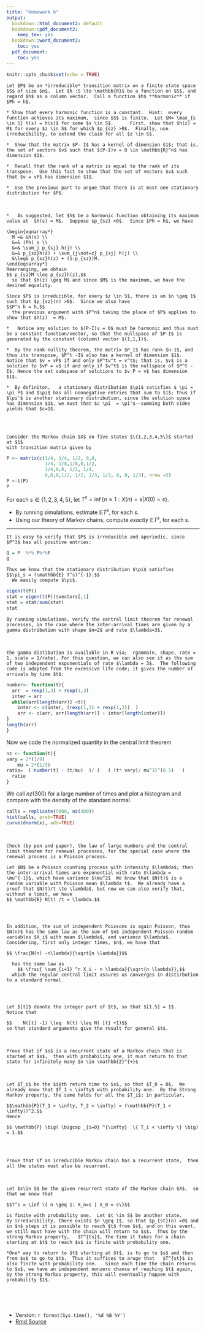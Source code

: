 ```yaml
---
title: "Homework 6"
output:
  bookdown::html_document2: default
  bookdown::pdf_document2:
    keep_tex: yes
  bookdown::word_document2:
    toc: yes
  pdf_document:
    toc: yes
---
```



```r
knitr::opts_chunk$set(echo = TRUE)
```


```exercise
Let $P$ be an *irreducible* transition matrix on a finite state space $S$ of size $n$.  Let $h :S \to \mathbb{R}$ be a function on $S$, and regard $h$ as a column vector.  Call a function $h$ **harmonic** if $Ph = h$.  

* Show that every harmonic function is a constant.  Hint:  every function achieves its maximum,  since $S$ is finite.  Let $M= \max_{s \in S} h(s) = h(s)$ for some $s \in S$.      First, show that $h(z) = M$ for every $z \in S$ for which $p_{sz} >0$.  Finally, use irreducibility, to extend the claim for all $z \in S$.   

*  Show that the matrix $P- I$ has a kernel of dimension $1$; that is, the set of vectors $v$ such that $(P-I)v = 0 \in \mathbb{R}^n$ has dimension $1$.  

*  Recall that the rank of a matrix is equal to the rank of its transpose.  Use this fact to show that the set of vectors $v$ such that $v = vP$ has dimension $1$.  

*  Use the previous part to argue that there is at most one stationary distribution for $P$.  
```


<br>


```solution


*   As suggested, let $h$ be a harmonic function obtaining its maximum value at  $h(s) = M$.  Suppose $p_{sz} >0$.  Since $Ph = h$, we have

\begin{eqnarray*}
  M =& &h(s) \\
  &=& (Ph)_s \\
  &=& \sum_j p_{sj} h(j) \\
  &=& p_{sz}h(z) + \sum_{j\not=z} p_{sj} h(j) \\
  &\leq& p_{sz}h(z) + (1-p_{sz})M. 
\end{eqnarray*}  
Rearranging, we obtain
$$ p_{sz}M \leq p_{sz}h(z),$$
  so that $h(z) \geq M$ and since $M$ is the maximum, we have the desired equality.  

Since $P$ is irreducible, for every $z \in S$, there is an $n \geq 1$ such that $p_{sz}(n) >0$.  Since we also have
$$P^n h = h,$$
  the previous argument with $P^n$ taking the place of $P$ applies to show that $h(z)  = M$.  

*   Notice any solution to $(P-I)v = 0$ must be harmonic and thus must be a constant function/vector, so that the nullspace of $P-I$ is generated by the constant (column) vector $(1,1,1)$.

*  By the rank-nullity theorem, the matrix $P_I$ has rank $n-1$, and thus its transpose, $P^t -I$ also has a kernel of dimension $1$.  Notice that $v = vP$ if and only $P^tv^t = v^t$; that is, $v$ is a solution to $vP = v$ if and only if $v^t$ is the nullspace of $P^t - I$. Hence the set subspace of solutions to $v P = v$ has dimension $1$.

*  By definiton,   a stationary distribution $\pi$ satisfies $ \pi = \pi P$ and $\pi$ has all nonnegative entries that sum to $1$; thus if $\pi'$ is another stationary distribution, since the solution space has dimension $1$, we must that $c \pi  = \pi'$--summing both sides yields that $c=1$.       


```




<br>


```exercise
Consider the Markov chain $X$ on five states $\{1,2,3,4,5\}$ started at $1$ 
with transition matrix given by
```
```r
P <- matrix(c(1/4, 1/4, 1/2, 0,0, 
              1/4, 1/8,1/8,0,1/2, 
              1/4,0,0, 1/2, 1/4, 
              0,0,0,1/2, 1/2, 1/3, 1/3, 0, 0, 1/3), nrow =5)
P <-t(P)
P
```
For each $s \in \{1,2,3,4,5\}$, let $T^s = \inf \{ n \geq 1:  X(n)=s | X(0)=s\}$.  

*  By running simulations, estimate $\mathbb{E} T^s$, for each $s$.  
*  Using our theory of Markov chains, compute *exactly* $\mathbb{E} T^s$, for each $s$.



<hr>

```solution
It is easy to verify that $P$ is irreducible and aperiodic, since $P^3$ has all positive entries:
```
```r
Q = P  %*% P%*%P
Q
```
```
Thus we know that the stationary distribution $\pi$ satisfies 
$$\pi_s = (\mathbb{E} T^s)^{-1}.$$
  We easily compute $\pi$.  
  ```
```r
eigen(t(P))
stat = eigen(t(P))$vectors[,1]
stat = stat/sum(stat)
stat
```


```exercise
By running simulations, verify the central limit theorem for renewal processes, in the case where the inter-arrival times are given by a gamma distribution with shape $n=2$ and rate $\lambda=3$.
```

<br>


```solution
The gamma distibution is available in R via;  rgamma(n, shape, rate = 1, scale = 1/rate). For this question, we can also see it as the sum of two independent exponentials of rate $\lambda = 3$.  The following code is adapted from the excessive life code; it gives the number of arrivals by time $t$:  
```

```r
number<- function(t){
  arr  = rexp(1,3) + rexp(1,3)
  inter = arr
  while(arr[length(arr)] <t){
    inter <- c(inter, (rexp(1,3) + rexp(1,3))  )
    arr <- c(arr, arr[length(arr)] + inter[length(inter)])
}
length(arr)
}
```
Now we code the normalized quantity in the central limit theorem
```r
nz <- function(t){
vary = 2*(1/9)
    mu = 2*(1/3)
ratio=  ( number(t) - (t/mu)  )/ (   ( (t* vary)/ mu^3)^(0.5)   )
  ratio
}

```
We call $nz(300)$ for a large number of times and plot a histogram and compare with the density of the standard normal.

```r

calls = replicate(5000, nz(300))
hist(calls, prob=TRUE)
curve(dnorm(x), add=TRUE)
```

<br>


```exercise
Check (by pen and paper), the law of large numbers and the central limit theorem for renewal processes, for the special case where the renewal process is a Poisson process.
```

```solution
Let $N$ be a Poisson counting process with intensity $\lambda$; then the inter-arrival times are exponential with rate $\lambda = \mu^{-1}$, which have variance $\mu^2$  We know that $N(t)$ is a random variable with Poisson mean $\lambda t$.  We already have a proof that $N(t)/t \to \lambda$, but now we can also verify that, without a limit, we have
$$ \mathbb{E} N(t) /t = \lambda.$$




In addition, the sum of independent Poissons is again Poisson, thus $N(n)$ has the same law as the sum of $n$ independent Poisson random variables $X_i$ with mean $\lambda$, and variance $\lambda$.    Considering, first only integer times, $n$, we have that

$$ \frac{N(n) -n\lambda}{\sqrt{n \lambda}}$$ 

  has the same law as
    $$ \frac{ \sum_{i=1} ^n X_i - n \lambda}{\sqrt{n \lambda}},$$
  which the regular central limit assures us converges in distirbution to a standard normal.  
  



Let $[t]$ denote the integer part of $t$, so that $[1.5] = 1$.   Notice that

$$    N([t] -1) \leq  N(t) \leq N( [t] +1)$$
so that standard arguments give the result for general $t$.  

```

<br>


```exercise
Prove that if $s$ is a recurrent state of a Markov chain that is started at $s$,  then with probability one, it must return to that state for infinitely many $n \in \mathbb{Z}^{+}$
```


<br>

```solution
Let $T_i$ be the $i$th return time to $s$, so that $T_0 = 0$.  We already know that $T_1 < \infty$ with probability one.  By the Strong Markov property, the same holds for all the $T_i$; in particular, 

$$\mathbb{P}(T_1 < \infty, T_2 < \infty) = (\mathbb{P}(T_1 < \infty))^2.$$
Hence

$$ \mathbb{P} \big( \bigcap _{i=0} ^{\infty}  \{ T_i < \infty \} \big) = 1.$$


```

<br>

```exercise
Prove that if an irreducible Markov chain has a recurrent state,  then all the states must also be recurrent.   
```
<br>

```solution

Let $s\in S$ be the given recurrent state of the Markov chain $X$,  so that we know that 

$$T^s = \inf \{ n \geq 1: X_n=s | X_0 = s\}$$
  
is finite with probability one.  Let $t \in S$ be another state.     By irreducibility, there exists $n \geq 1$, so that $p_{st}(n) >0$ and in $n$ steps it is possible to reach $t$ from $s$, and on this event, we still must have with the chain will return to $s$.  Thus by the strong Markov property,   $T^{ts}$, the time it takes for a chain starting at $t$ to reach $s$ is finite with probability one.  

*One* way to return to $t$ starting at $t$, is to go to $s$ and then from $s$ to go to $t$.  Thus it suffices to aruge that   $T^{st}$ is also finite with probability one.   Since each time the chain returns to $s$, we have an independent nonzero chance of reaching $t$ again, by the strong Markov property, this will eventually happen with probability $1$.  


```
<br>
<br>

*  Version: `r format(Sys.time(), '%d %B %Y')`
* [Rmd Source](https://tsoo-math.github.io/ucl/QHW6-sols.Rmd)

